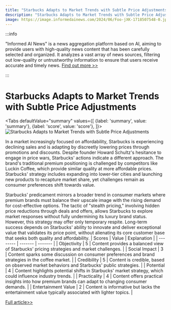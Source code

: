 ```yaml
---
title: "Starbucks Adapts to Market Trends with Subtle Price Adjustments"
description: "Starbucks Adapts to Market Trends with Subtle Price Adjustments"
image: https://image.informedainews.com/2024/06/Foo-jXK-1718507548-0.jpg
---
```



:::info

"Informed AI News" is a news aggregation platform based on AI, aiming to provide users with high-quality news content that has been carefully selected and organized. It analyzes a vast array of news sources, filtering out low-quality or untrustworthy information to ensure that users receive accurate and timely news.  [Find out more >>](/)

:::

# Starbucks Adapts to Market Trends with Subtle Price Adjustments


<Tabs
	defaultValue="summary"
	values={[
	{label: 'summary', value: 'summary'},
	{label: 'score', value: 'score'},
]}>
<TabItem value="summary">
<img
  src="https://image.informedainews.com/2024/06/Foo-jXK-1718507548-0.jpg"
  alt="Starbucks Adapts to Market Trends with Subtle Price Adjustments"
/>



In a market increasingly focused on affordability, Starbucks is experiencing declining sales and is adapting by discreetly lowering prices through promotions and discounts. Despite founder Howard Schultz's hesitance to engage in price wars, Starbucks' actions indicate a different approach. The brand's traditional premium positioning is challenged by competitors like Luckin Coffee, which provide similar quality at more affordable prices. Starbucks' strategy includes expanding into lower-tier cities and launching new products to recapture market share, yet challenges remain as consumer preferences shift towards value.

Starbucks' predicament mirrors a broader trend in consumer markets where premium brands must balance their upscale image with the rising demand for cost-effective options. The tactic of "stealth pricing," involving hidden price reductions through deals and offers, allows Starbucks to explore market responses without fully undermining its luxury brand status. However, this strategy may offer only temporary respite. Long-term success depends on Starbucks' ability to innovate and deliver exceptional value that validates its price point, without alienating its core customer base that seeks both quality and affordability.
</TabItem>
<TabItem value="score">
	| Scores     | Value   | Explanation |
	| -------- | ------- | ------- |
	| Objectivity  | 5    | Content provides a balanced view of Starbucks' pricing strategies and market challenges.    |
	| Social Impact | 3     | Content sparks some discussion on consumer preferences and brand strategies in the coffee market.    |
	| Credibility    | 5    | Content is credible, based on observed market behaviors and Starbucks' public strategies.    |
	| Potential    | 4    | Content highlights potential shifts in Starbucks' market strategy, which could influence industry trends.    |
	| Practicality    | 4    | Content offers practical insights into how premium brands can adapt to changing consumer demands.    |
	| Entertainment Value    | 2    | Content is informative but lacks the entertainment value typically associated with lighter topics.    |
</TabItem>
</Tabs>

[Full article>>](https://www.36kr.com/p/2819394221639938)
